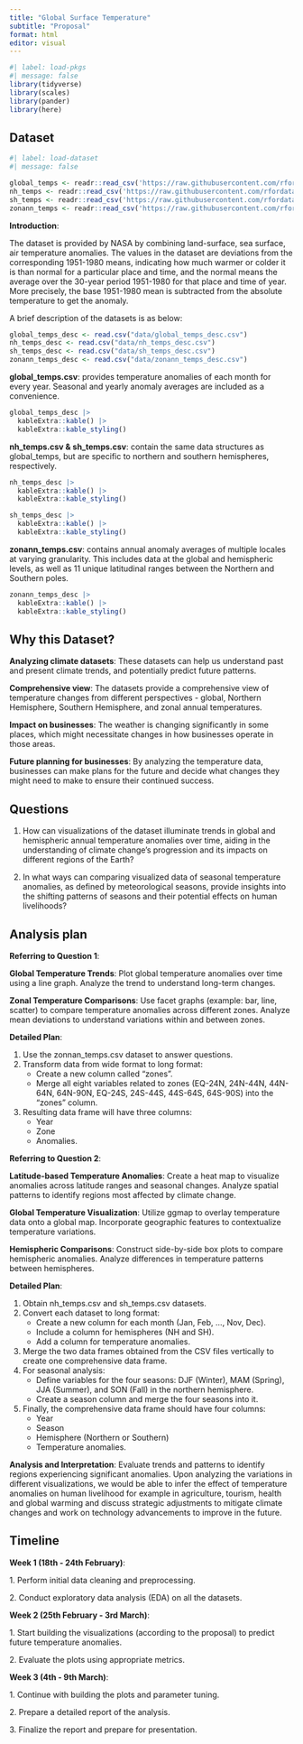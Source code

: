 ```yaml
---
title: "Global Surface Temperature"
subtitle: "Proposal"
format: html
editor: visual
---
```


```r
#| label: load-pkgs
#| message: false
library(tidyverse)
library(scales)
library(pander)
library(here)
```

## Dataset

```r
#| label: load-dataset
#| message: false

global_temps <- readr::read_csv('https://raw.githubusercontent.com/rfordatascience/tidytuesday/master/data/2023/2023-07-11/global_temps.csv')
nh_temps <- readr::read_csv('https://raw.githubusercontent.com/rfordatascience/tidytuesday/master/data/2023/2023-07-11/nh_temps.csv')
sh_temps <- readr::read_csv('https://raw.githubusercontent.com/rfordatascience/tidytuesday/master/data/2023/2023-07-11/sh_temps.csv')
zonann_temps <- readr::read_csv('https://raw.githubusercontent.com/rfordatascience/tidytuesday/master/data/2023/2023-07-11/zonann_temps.csv')

```

**Introduction**:

The dataset is provided by NASA by combining land-surface, sea surface, air temperature anomalies. The values in the dataset are deviations from the corresponding 1951-1980 means, indicating how much warmer or colder it is than normal for a particular place and time, and the normal means the average over the 30-year period 1951-1980 for that place and time of year. More precisely, the base 1951-1980 mean is subtracted from the absolute temperature to get the anomaly.

A brief description of the datasets is as below:

```r

global_temps_desc <- read.csv("data/global_temps_desc.csv")
nh_temps_desc <- read.csv("data/nh_temps_desc.csv")
sh_temps_desc <- read.csv("data/sh_temps_desc.csv")
zonann_temps_desc <- read.csv("data/zonann_temps_desc.csv")
```

**global_temps.csv**: provides temperature anomalies of each month for every year. Seasonal and yearly anomaly averages are included as a convenience.

```r
global_temps_desc |>
  kableExtra::kable() |>
  kableExtra::kable_styling()
```

**nh_temps.csv & sh_temps.csv**: contain the same data structures as global_temps, but are specific to northern and southern hemispheres, respectively.

```r
nh_temps_desc |>
  kableExtra::kable() |>
  kableExtra::kable_styling()
```

```r
sh_temps_desc |>
  kableExtra::kable() |>
  kableExtra::kable_styling()
```

**zonann_temps.csv**: contains annual anomaly averages of multiple locales at varying granularity. This includes data at the global and hemispheric levels, as well as 11 unique latitudinal ranges between the Northern and Southern poles.

```r
zonann_temps_desc |>
  kableExtra::kable() |>
  kableExtra::kable_styling()
```

## Why this Dataset?

**Analyzing climate datasets**: These datasets can help us understand past and present climate trends, and potentially predict future patterns.

**Comprehensive view**: The datasets provide a comprehensive view of temperature changes from different perspectives - global, Northern Hemisphere, Southern Hemisphere, and zonal annual temperatures.

**Impact on businesses**: The weather is changing significantly in some places, which might necessitate changes in how businesses operate in those areas.

**Future planning for businesses**: By analyzing the temperature data, businesses can make plans for the future and decide what changes they might need to make to ensure their continued success.

## Questions

1.  How can visualizations of the dataset illuminate trends in global and hemispheric annual temperature anomalies over time, aiding in the understanding of climate change's progression and its impacts on different regions of the Earth?

2.  In what ways can comparing visualized data of seasonal temperature anomalies, as defined by meteorological seasons, provide insights into the shifting patterns of seasons and their potential effects on human livelihoods?

## Analysis plan

**Referring to Question 1**:

**Global Temperature Trends**: Plot global temperature anomalies over time using a line graph. Analyze the trend to understand long-term changes.

**Zonal Temperature Comparisons**: Use facet graphs (example: bar, line, scatter) to compare temperature anomalies across different zones. Analyze mean deviations to understand variations within and between zones.

**Detailed Plan**:

1.  Use the zonnan_temps.csv dataset to answer questions.
2.  Transform data from wide format to long format:
    -   Create a new column called "zones".
    -   Merge all eight variables related to zones (EQ-24N, 24N-44N, 44N-64N, 64N-90N, EQ-24S, 24S-44S, 44S-64S, 64S-90S) into the "zones" column.
3.  Resulting data frame will have three columns:
    -   Year
    -   Zone
    -   Anomalies.

**Referring to Question 2**:

**Latitude-based Temperature Anomalies**: Create a heat map to visualize anomalies across latitude ranges and seasonal changes. Analyze spatial patterns to identify regions most affected by climate change.

**Global Temperature Visualization**: Utilize ggmap to overlay temperature data onto a global map. Incorporate geographic features to contextualize temperature variations.

**Hemispheric Comparisons**: Construct side-by-side box plots to compare hemispheric anomalies. Analyze differences in temperature patterns between hemispheres.

**Detailed Plan**:

1.  Obtain nh_temps.csv and sh_temps.csv datasets.
2.  Convert each dataset to long format:
    -   Create a new column for each month (Jan, Feb, ..., Nov, Dec).
    -   Include a column for hemispheres (NH and SH).
    -   Add a column for temperature anomalies.
3.  Merge the two data frames obtained from the CSV files vertically to create one comprehensive data frame.
4.  For seasonal analysis:
    -   Define variables for the four seasons: DJF (Winter), MAM (Spring), JJA (Summer), and SON (Fall) in the northern hemisphere.
    -   Create a season column and merge the four seasons into it.
5.  Finally, the comprehensive data frame should have four columns:
    -   Year
    -   Season
    -   Hemisphere (Northern or Southern)
    -   Temperature anomalies.

**Analysis and Interpretation**: Evaluate trends and patterns to identify regions experiencing significant anomalies. Upon analyzing the variations in different visualizations, we would be able to infer the effect of temperature anomalies on human livelihood for example in agriculture, tourism, health and global warming and discuss strategic adjustments to mitigate climate changes and work on technology advancements to improve in the future.

## Timeline

**Week 1 (18th - 24th February)**:

1\. Perform initial data cleaning and preprocessing.

2\. Conduct exploratory data analysis (EDA) on all the datasets.

**Week 2 (25th February - 3rd March)**:

1\. Start building the visualizations (according to the proposal) to predict future temperature anomalies.

2\. Evaluate the plots using appropriate metrics.

**Week 3 (4th - 9th March)**:

1\. Continue with building the plots and parameter tuning.

2\. Prepare a detailed report of the analysis.

3\. Finalize the report and prepare for presentation.
